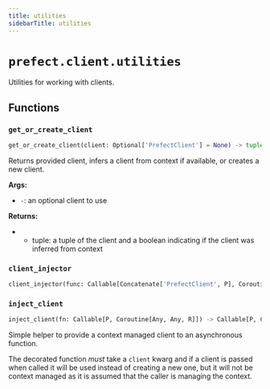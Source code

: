 ```yaml
---
title: utilities
sidebarTitle: utilities
---
```


# `prefect.client.utilities`



Utilities for working with clients.


## Functions

### `get_or_create_client` <sup><a href="https://github.com/prefecthq/prefect/blob/main/src/prefect/client/utilities.py#L31"><Icon icon="github" size="14" /></a></sup>

```python
get_or_create_client(client: Optional['PrefectClient'] = None) -> tuple['PrefectClient', bool]
```


Returns provided client, infers a client from context if available, or creates a new client.

**Args:**
- `-`: an optional client to use

**Returns:**
- - tuple: a tuple of the client and a boolean indicating if the client was inferred from context


### `client_injector` <sup><a href="https://github.com/prefecthq/prefect/blob/main/src/prefect/client/utilities.py#L63"><Icon icon="github" size="14" /></a></sup>

```python
client_injector(func: Callable[Concatenate['PrefectClient', P], Coroutine[Any, Any, R]]) -> Callable[P, Coroutine[Any, Any, R]]
```

### `inject_client` <sup><a href="https://github.com/prefecthq/prefect/blob/main/src/prefect/client/utilities.py#L74"><Icon icon="github" size="14" /></a></sup>

```python
inject_client(fn: Callable[P, Coroutine[Any, Any, R]]) -> Callable[P, Coroutine[Any, Any, R]]
```


Simple helper to provide a context managed client to an asynchronous function.

The decorated function _must_ take a `client` kwarg and if a client is passed when
called it will be used instead of creating a new one, but it will not be context
managed as it is assumed that the caller is managing the context.

